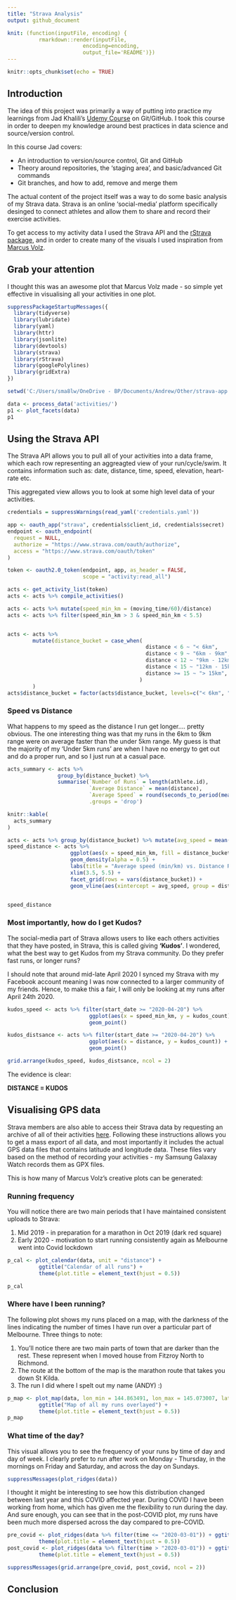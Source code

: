 ```yaml
---
title: "Strava Analysis"
output: github_document

knit: (function(inputFile, encoding) { 
          rmarkdown::render(inputFile,
                        encoding=encoding, 
                        output_file='README')})
---
```


```r
knitr::opts_chunk$set(echo = TRUE)
```

## Introduction

The idea of this project was primarily a way of putting into practice my learnings from Jad Khalili's [Udemy Course](https://www.udemy.com/course/git-expert-4-hours/) on Git/GitHub. I took this course in order to deepen my knowledge around best practices in data science and source/version control. 

In this course Jad covers:

* An introduction to version/source control, Git and GitHub
* Theory around repositories, the 'staging area', and basic/advanced Git commands
* Git branches, and how to add, remove and merge them

The actual content of the project itself was a way to do some basic analysis of my Strava data. Strava is an online 'social-media' platform specifically desinged to connect athletes and allow them to share and record their exercise activities. 

To get access to my activity data I used the Strava API and the [rStrava package](https://github.com/fawda123/rStrava), and in order to create many of the visuals I used inspiration from [Marcus Volz](https://github.com/marcusvolz/strava).


## Grab your attention

I thought this was an awesome plot that Marcus Volz made - so simple yet effective in visualising all your activities in one plot.

```r
suppressPackageStartupMessages({
  library(tidyverse)
  library(lubridate)
  library(yaml)
  library(httr)
  library(jsonlite)
  library(devtools)
  library(strava)
  library(rStrava)
  library(googlePolylines)
  library(gridExtra)
})

setwd('C:/Users/sma8lw/OneDrive - BP/Documents/Andrew/Other/strava-app')

data <- process_data('activities/')
p1 <- plot_facets(data)
p1
```   
## Using the Strava API

The Strava API allows you to pull all of your activities into a data frame, which each row representing an aggreagted view of your run/cycle/swim. It contains information such as: date, distance, time, speed, elevation, heart-rate etc.

This aggregated view allows you to look at some high level data of your activities.


```r
credentials = suppressWarnings(read_yaml('credentials.yaml'))

app <- oauth_app("strava", credentials$client_id, credentials$secret)
endpoint <- oauth_endpoint(
  request = NULL,
  authorize = "https://www.strava.com/oauth/authorize",
  access = "https://www.strava.com/oauth/token"
)

token <- oauth2.0_token(endpoint, app, as_header = FALSE,
                        scope = "activity:read_all")

acts <- get_activity_list(token)
acts <- acts %>% compile_activities()

acts <- acts %>% mutate(speed_min_km = (moving_time/60)/distance)
acts <- acts %>% filter(speed_min_km > 3 & speed_min_km < 5.5)


acts <- acts %>% 
        mutate(distance_bucket = case_when(
                                            distance < 6 ~ "< 6km",
                                            distance < 9 ~ "6km - 9km",
                                            distance < 12 ~ "9km - 12km",
                                            distance < 15 ~ "12km - 15km",
                                            distance >= 15 ~ "> 15km",
                                          )
        )
acts$distance_bucket = factor(acts$distance_bucket, levels=c("< 6km", "6km - 9km", "9km - 12km", "12km - 15km", "> 15km"))


```

### Speed vs Distance

What happens to my speed as the distance I run get longer.... pretty obvious.
The one interesting thing was that my runs in the 6km to 9km range were on average faster than the under 5km range. My guess is that the majority of my 'Under 5km runs' are when I have no energy to get out and do a proper run, and so I just run at a casual pace.

```r
acts_summary <- acts %>% 
                group_by(distance_bucket) %>%
                summarise(`Number of Runs` = length(athlete.id), 
                          `Average Distance` = mean(distance), 
                          `Average Speed` = round(seconds_to_period(mean(speed_min_km)*60),0),
                          .groups = 'drop')

knitr::kable(
  acts_summary
)           

```


``` r

acts <- acts %>% group_by(distance_bucket) %>% mutate(avg_speed = mean(speed_min_km))
speed_distance <- acts %>% 
                    ggplot(aes(x = speed_min_km, fill = distance_bucket)) + 
                    geom_density(alpha = 0.5) + 
                    labs(title = "Average speed (min/km) vs. Distance Run", x = "Speed (min/km)", y = "Density") +
                    xlim(3.5, 5.5) +
                    facet_grid(rows = vars(distance_bucket)) +
                    geom_vline(aes(xintercept = avg_speed, group = distance_bucket), colour="grey50")


speed_distance

```

### Most importantly, how do I get Kudos?

The social-media part of Strava allows users to like each others activities that they have posted, in Strava, this is called giving **'Kudos'**. I wondered, what the best way to get Kudos from my Strava community. Do they prefer fast runs, or longer runs? 

I should note that around mid-late April 2020 I synced my Strava with my Facebook account meaning I was now connected to a larger community of my friends. Hence, to make this a fair, I will only be looking at my runs after April 24th 2020.



```r
kudos_speed <- acts %>% filter(start_date >= "2020-04-20") %>%
                          ggplot(aes(x = speed_min_km, y = kudos_count)) + 
                          geom_point()

kudos_distsance <- acts %>% filter(start_date >= "2020-04-20") %>%
                          ggplot(aes(x = distance, y = kudos_count)) + 
                          geom_point()

grid.arrange(kudos_speed, kudos_distsance, ncol = 2)

```

The evidence is clear: 

**DISTANCE = KUDOS**

## Visualising GPS data

Strava members are also able to access their Strava data by requesting an archive of all of their activities [here](https://support.strava.com/hc/en-us/articles/216918437-Exporting-your-Data-and-Bulk-Export). Following these instructions allows you to get a mass export of all data, and most importantly it includes the actual GPS data files that contains latitude and longitude data. These files vary based on the method of recording your activities - my Samsung Galaxay Watch records them as GPX files.

This is how many of Marcus Volz's creative plots can be generated:

### Running frequency

You will notice there are two main periods that I have maintained consistent uploads to Strava:

1. Mid 2019 - in preparation for a marathon in Oct 2019 (dark red square)
2. Early 2020 - motivation to start running consistently again as Melbourne went into Covid lockdown

```r
p_cal <- plot_calendar(data, unit = "distance") + 
          ggtitle("Calendar of all runs") +
          theme(plot.title = element_text(hjust = 0.5))

p_cal

```

### Where have I been running?

The following plot shows my runs placed on a map, with the darkness of the lines indicating the number of times I have run over a particular part of Melbourne. Three things to note:

1. You'll notice there are two main parts of town that are darker than the rest. These represent when I moved house from Fitzroy North to Richmond.
2. The route at the bottom of the map is the marathon route that takes you down St Kilda.
3. The run I did where I spelt out my name (ANDY) :) 

```r
p_map <- plot_map(data, lon_min = 144.863491, lon_max = 145.073007, lat_min = -37.883543, lat_max = -37.766141) + 
          ggtitle("Map of all my runs overlayed") +
          theme(plot.title = element_text(hjust = 0.5))
p_map
```

### What time of the day?

This visual allows you to see the frequency of your runs by time of day and day of week. I clearly prefer to run after work on Monday - Thursday, in the mornings on Friday and Saturday, and across the day on Sundays.

```r
suppressMessages(plot_ridges(data))

```

I thought it might be interesting to see how this distribution changed between last year and this COVID affected year. During COVID I have been working from home, which has given me the flexibility to run during the day. And sure enough, you can see that in the post-COVID plot, my runs have been much more dispersed across the day compared to pre-COVID.


```r
pre_covid <- plot_ridges(data %>% filter(time <= "2020-03-01")) + ggtitle("Pre-Covid") +
          theme(plot.title = element_text(hjust = 0.5))
post_covid <- plot_ridges(data %>% filter(time > "2020-03-01")) + ggtitle("Post-Covid") +
          theme(plot.title = element_text(hjust = 0.5)) 

suppressMessages(grid.arrange(pre_covid, post_covid, ncol = 2))

```

## Conclusion






